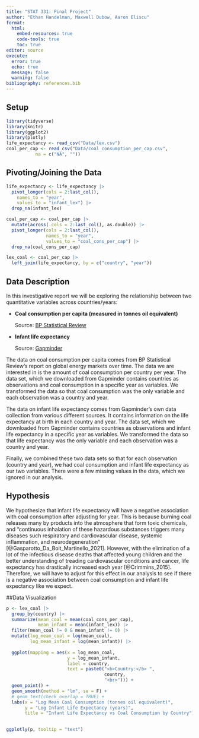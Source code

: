 ---
title: "STAT 331: Final Project"
author: "Ethan Handelman, Maxwell Dubow, Aaron Eliscu"
format: 
  html:
    embed-resources: true
    code-tools: true
    toc: true
editor: source
execute: 
  error: true
  echo: true
  message: false
  warning: false
bibliography: references.bib
---

## Setup

```{r setup}
library(tidyverse)
library(knitr)
library(ggplot2)
library(plotly)
life_expectancy <- read_csv("Data/lex.csv")
coal_per_cap <- read_csv("Data/coal_consumption_per_cap.csv",
           na = c("NA", ""))

```

## Pivoting/Joining the Data

```{r}
life_expectancy <- life_expectancy |>
  pivot_longer(cols = 2:last_col(),
    names_to = "year",
    values_to = "infant_lex") |>
  drop_na(infant_lex)

coal_per_cap <- coal_per_cap |>
  mutate(across(.cols = 2:last_col(), as.double)) |>
  pivot_longer(cols = 2:last_col(),
               names_to = "year",
               values_to = "coal_cons_per_cap") |>
  drop_na(coal_cons_per_cap)

lex_coal <- coal_per_cap |>
  left_join(life_expectancy, by = c("country", "year"))
```

## Data Description

In this investigative report we will be exploring the relationship between two quantitative variables across countries/years:

-   **Coal consumption per capita (measured in tonnes oil equivalent)**

    Source: [BP Statistical Review](https://www.bp.com/statisticalreview)

-   **Infant life expectancy**

    Source: [Gapminder](https://www.gapminder.org/data/documentation/gd004/)

The data on coal consumption per capita comes from BP Statistical Review's report on global energy markets over time. The data we are interested in is the amount of coal consumption per country per year. The data set, which we downloaded from Gapminder contains countries as observations and coal consumption in a specific year as variables. We transformed the data so that coal consumption was the only variable and each observation was a country and year.

The data on infant life expectancy comes from Gapminder's own data collection from various different sources. It contains information on the life expectancy at birth in each country and year. The data set, which we downloaded from Gapminder contains countries as observations and infant life expectancy in a specific year as variables. We transformed the data so that life expectancy was the only variable and each observation was a country and year.

Finally, we combined these two data sets so that for each observation (country and year), we had coal consumption and infant life expectancy as our two variables. There were a few missing values in the data, which we ignored in our analysis.

## Hypothesis

We hypothesize that infant life expectancy will have a negative association with coal consumption after adjusting for year. This is because burning coal releases many by products into the atmosphere that form toxic chemicals, and "continuous inhalation of these hazardous substances triggers many diseases such respiratory and cardiovascular disease, systemic inflammation, and neurodegeneration"  [@Gasparotto_Da_Boit_Martinello_2021]. However, with the elimination of a lot of the infectious disease deaths that affected young children and the better understanding of treading cardiovascular conditions and cancer, life expectancy has drastically increased each year [@Crimmins_2015]. Therefore, we will have to adjust for this effect in our analysis to see if there is a negative association between coal consumption and infant life expectancy like we expect.

##Data Visualization

```{r}
p <- lex_coal |>
  group_by(country) |>
  summarize(mean_coal = mean(coal_cons_per_cap),
            mean_infant = mean(infant_lex)) |>
  filter(mean_coal != 0 & mean_infant != 0) |>
  mutate(log_mean_coal = log(mean_coal),
         log_mean_infant = log(mean_infant)) |>
  
  ggplot(mapping = aes(x = log_mean_coal, 
                       y = log_mean_infant, 
                       label = country,
                       text = paste0("<b>Country:</b> ", 
                                     country, 
                                     "<br>"))) +
  geom_point() +
  geom_smooth(method = "lm", se = F) +
  # geom_text(check_overlap = TRUE) +
  labs(x = "Log Mean Coal Consumption (tonnes oil equivalent)",
       y = "Log Infant Life Expectancy (years)",
       title = "Infant Life Expectancy vs Coal Consumption by Country") + theme(axis.title = element_text(size = 14),
                                                                                plot.title = element_text(hjust = 0.5))

ggplotly(p, tooltip = "text")

```

